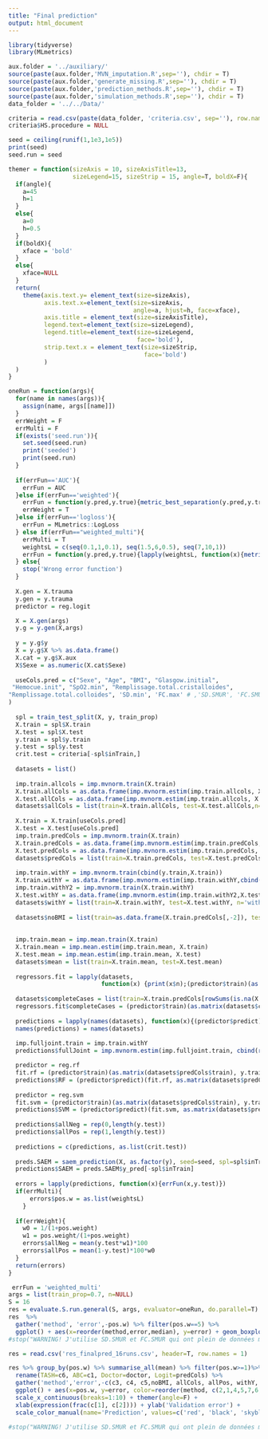 ```yaml
---
title: "Final prediction"
output: html_document
---
```


```r
library(tidyverse)
library(MLmetrics)
```

```r
aux.folder = '../auxiliary/'
source(paste(aux.folder,'MVN_imputation.R',sep=''), chdir = T)
source(paste(aux.folder,'generate_missing.R',sep=''), chdir = T)
source(paste(aux.folder,'prediction_methods.R',sep=''), chdir = T)
source(paste(aux.folder,'simulation_methods.R',sep=''), chdir = T)
data_folder = '../../Data/'

criteria = read.csv(paste(data_folder, 'criteria.csv', sep=''), row.names=1)
criteria$HS.procedure = NULL

seed = ceiling(runif(1,1e3,1e5))
print(seed)
seed.run = seed

themer = function(sizeAxis = 10, sizeAxisTitle=13,
                  sizeLegend=15, sizeStrip = 15, angle=T, boldX=F){
  if(angle){
    a=45
    h=1
  }
  else{
    a=0
    h=0.5
  }
  if(boldX){
    xface = 'bold'
  }
  else{
    xface=NULL
  }
  return(
    theme(axis.text.y= element_text(size=sizeAxis),
          axis.text.x=element_text(size=sizeAxis,
                                   angle=a, hjust=h, face=xface),
          axis.title = element_text(size=sizeAxisTitle),
          legend.text=element_text(size=sizeLegend),
          legend.title=element_text(size=sizeLegend,
                                    face='bold'),
          strip.text.x = element_text(size=sizeStrip,
                                      face='bold')
          )
  )
}
``` 

```r
oneRun = function(args){
  for(name in names(args)){
    assign(name, args[[name]])
  }
  errWeight = F
  errMulti = F
  if(exists('seed.run')){
    set.seed(seed.run)
    print('seeded')
    print(seed.run)
  }
  
  if(errFun=='AUC'){
    errFun = AUC
  }else if(errFun=='weighted'){
    errFun = function(y.pred,y.true){metric_best_separation(y.pred,y.true, positive_weighting=pos.weight)$val}
    errWeight = T
  }else if(errFun=='logloss'){
    errFun = MLmetrics::LogLoss
  } else if(errFun=="weighted_multi"){
    errMulti = T
    weightsL = c(seq(0.1,1,0.1), seq(1.5,6,0.5), seq(7,10,1))
    errFun = function(y.pred,y.true){lapply(weightsL, function(x){metric_best_separation(y.pred,y.true,positive_weighting = x)$val})}
  } else{
    stop('Wrong error function')
  }
  
  X.gen = X.trauma
  y.gen = y.trauma
  predictor = reg.logit

  X = X.gen(args)
  y.g = y.gen(X,args)
  
  y = y.g$y
  X = y.g$X %>% as.data.frame()
  X.cat = y.g$X.aux
  X$Sexe = as.numeric(X.cat$Sexe)
  
  useCols.pred = c("Sexe", "Age", "BMI", "Glasgow.initial", 
 "Hemocue.init", "SpO2.min", "Remplissage.total.cristalloides", 
"Remplissage.total.colloides", 'SD.min', 'FC.max' # ,'SD.SMUR', 'FC.SMUR'
)
  
  spl = train_test_split(X, y, train_prop)
  X.train = spl$X.train
  X.test = spl$X.test
  y.train = spl$y.train
  y.test = spl$y.test
  crit.test = criteria[-spl$inTrain,]
  
  datasets = list()
  
  imp.train.allcols = imp.mvnorm.train(X.train)
  X.train.allCols = as.data.frame(imp.mvnorm.estim(imp.train.allcols, X.train))[useCols.pred]
  X.test.allCols = as.data.frame(imp.mvnorm.estim(imp.train.allcols, X.test))[useCols.pred]
  datasets$allCols = list(train=X.train.allCols, test=X.test.allCols,n='all')
  
  X.train = X.train[useCols.pred]
  X.test = X.test[useCols.pred]
  imp.train.predCols = imp.mvnorm.train(X.train)
  X.train.predCols = as.data.frame(imp.mvnorm.estim(imp.train.predCols, X.train))
  X.test.predCols = as.data.frame(imp.mvnorm.estim(imp.train.predCols, X.test))
  datasets$predCols = list(train=X.train.predCols, test=X.test.predCols,n='pred')
  
  imp.train.withY = imp.mvnorm.train(cbind(y.train,X.train))
  X.train.withY = as.data.frame(imp.mvnorm.estim(imp.train.withY,cbind(y.train,X.train))[,-1])
  imp.train.withY2 = imp.mvnorm.train(X.train.withY)
  X.test.withY = as.data.frame(imp.mvnorm.estim(imp.train.withY2,X.test))
  datasets$withY = list(train=X.train.withY, test=X.test.withY, n='withY')
  
  datasets$noBMI = list(train=as.data.frame(X.train.predCols[,-2]), test=as.data.frame(X.test.predCols[,-2]), n='noBMI')
  
  
  imp.train.mean = imp.mean.train(X.train)
  X.train.mean = imp.mean.estim(imp.train.mean, X.train)
  X.test.mean = imp.mean.estim(imp.train.mean, X.test)
  datasets$mean = list(train=X.train.mean, test=X.test.mean)
    
  regressors.fit = lapply(datasets,
                          function(x) {print(x$n);(predictor$train)(as.matrix(x$train), y.train)})
  
  datasets$completeCases = list(train=X.train.predCols[rowSums(is.na(X.train))==0,], test=X.test.predCols)
  regressors.fit$completeCases = (predictor$train)(as.matrix(datasets$completeCases$train), y.train[rowSums(is.na(X.train))==0])
  
  predictions = lapply(names(datasets), function(x){(predictor$predict)(regressors.fit[[x]], as.matrix(datasets[[x]]$test))})
  names(predictions) = names(datasets)
  
  imp.fulljoint.train = imp.train.withY
  predictions$fullJoint = imp.mvnorm.estim(imp.fulljoint.train, cbind(rep(NA,nrow(X.test)), X.test))[,1]

  predictor = reg.rf
  fit.rf = (predictor$train)(as.matrix(datasets$predCols$train), y.train)
  predictions$RF = (predictor$predict)(fit.rf, as.matrix(datasets$predCols$test))
  
  predictor = reg.svm
  fit.svm = (predictor$train)(as.matrix(datasets$predCols$train), y.train)
  predictions$SVM = (predictor$predict)(fit.svm, as.matrix(datasets$predCols$test))
  
  predictions$allNeg = rep(0,length(y.test))
  predictions$allPos = rep(1,length(y.test))
  
  predictions = c(predictions, as.list(crit.test))
  
  preds.SAEM = saem_prediction(X, as.factor(y), seed=seed, spl=spl$inTrain, printevery=50)
  predictions$SAEM = preds.SAEM$y_pred[-spl$inTrain]
  
  errors = lapply(predictions, function(x){errFun(x,y.test)})
  if(errMulti){
      errors$pos.w = as.list(weightsL)
    }
  
  if(errWeight){
    w0 = 1/(1+pos.weight)
    w1 = pos.weight/(1+pos.weight)
    errors$allNeg = mean(y.test*w1)*100
    errors$allPos = mean(1-y.test)*100*w0
  }
  return(errors)
}
```

```r
 errFun = 'weighted_multi'
args = list(train_prop=0.7, n=NULL)
S = 16
res = evaluate.S.run.general(S, args, evaluator=oneRun, do.parallel=T) %>% as.data.frame()
res  %>%
  gather('method', 'error',-pos.w) %>% filter(pos.w==5) %>%
  ggplot() + aes(x=reorder(method,error,median), y=error) + geom_boxplot()
#stop("WARNING! J'utilise SD.SMUR et FC.SMUR qui ont plein de données manquantes -> mieux pour allCols")
```

```r

res = read.csv('res_finalpred_16runs.csv', header=T, row.names = 1)

res %>% group_by(pos.w) %>% summarise_all(mean) %>% filter(pos.w>=1)%>% 
  rename(TASH=c6, ABC=c1, Doctor=doctor, Logit=predCols) %>%
  gather('method','error',-c(c3, c4, c5,noBMI, allCols, allPos, withY, pos.w, allNeg, fullJoint, completeCases, mean))%>% 
  ggplot() + aes(x=pos.w, y=error, color=reorder(method, c(2,1,4,5,7,6,3)[as.numeric(as.factor(method))])) + geom_line() + 
  scale_x_continuous(breaks=1:10) + themer(angle=F) +
  xlab(expression(frac(c[1], c[2]))) + ylab('Validation error') + 
  scale_color_manual(name='Prediction', values=c('red', 'black', 'skyblue', 'darkblue', 'forestgreen', 'royalblue', 'red3')[c(2,1,7,3,4,6,5)])

#stop("WARNING! J'utilise SD.SMUR et FC.SMUR qui ont plein de données manquantes -> mieux pour allCols")

```


